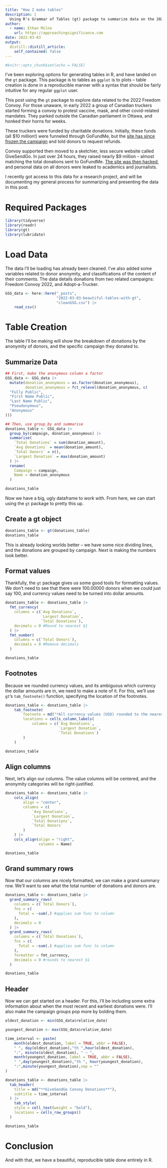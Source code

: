 ```yaml
---
title: "How I make tables"
description: |
  Using R's Grammar of Tables (gt) package to summarize data on the 2022 Freedom Convoy
author:
  - name: Ethan Milne
    url: https://approachingsignificance.com
date: 2022-03-03
output:
  distill::distill_article:
    self_contained: false
---
```



```r
#knitr::opts_chunk$set(echo = FALSE)
```

I've been exploring options for generating tables in R, and have landed on the `gt` package. This package is to tables as `ggplot` is to plots -- table creation is done in a reproducible manner with a syntax that should be fairly intuitive for any regular `ggplot` user.

This post using the `gt` package to explore data related to the 2022 Freedom Convoy. For those unaware, in early 2022 a group of Canadian truckers started forming a convoy to protest vaccine, mask, and other covid-related mandates. They parked outside the Canadian parliament in Ottawa, and honked their horns for weeks.

These truckers were funded by charitable donations. Initially, these funds (all $10 million!) were funneled through GoFundMe, but the [site has since frozen the campaign](https://www.theglobeandmail.com/canada/article-gofundme-scuttles-campaign-for-trucker-convoy-stops-release-of-10/) and told donors to request refunds.

Convoy supported then moved to a sketchier, less secure website called GiveSendGo. In just over 24 hours, they raised nearly $9 million -- almost matching the total donations sent to GoFundMe. [The site was then hacked](https://nationalpost.com/news/civil-servants-nasa-employees-and-an-american-billionaire-among-donors-leaked-in-givesendgo-hack), and personal data on all donors were leaked to academics and journalists.

I recently got access to this data for a research project, and will be documenting my general process for summarizing and presenting the data in this post.


# Required Packages
```r
library(tidyverse)
library(readr)
library(gt)
library(lubridate)
```

# Load Data
The data I'll be loading has already been cleaned. I've also added some variables related to donor anonymity, and classifications of the content of their comments. The data details donations from two related campaigns: Freedom Convoy 2022, and Adopt-a-Trucker.

```r
GSG_data <- here::here("_posts",
                       "2022-03-03-beautiful-tables-with-gt",
                       "cleanGSG.csv") |>
    read_csv()
```
# Table Creation
The table I'll be making will show the breakdown of donations by the anonymity of donors, and the specific campaign they donated to.

## Summarize Data
```r
## First, make the anonymous column a factor
GSG_data <- GSG_data |>
  mutate(donation_anonymous = as.factor(donation_anonymous),
         donation_anonymous = fct_relevel(donation_anonymous, c(
  "Fully Public",
  "First Name Public",
  "Last Name Public",
  "Pseudonymous",
  "Anonymous"
)))

## Then, use group_by and summarise
donations_table <- GSG_data |>
  group_by(campaign, donation_anonymous) |>
  summarise(
    `Total Donations` = sum(donation_amount),
    `Avg Donations` = mean(donation_amount),
    `Total Donors` = n(),
    `Largest Donation` = max(donation_amount)
  ) |>
  rename(
    Campaign = campaign,
    Name = donation_anonymous
  )

donations_table
```

Now we have a big, ugly dataframe to work with. From here, we can start using the `gt` package to pretty this up.

## Create a gt object
```r
donations_table <- gt(donations_table)
donations_table
```

This is already looking worlds better -- we have some nice dividing lines, and the donations are grouped by campaign. Next is making the numbers look better.

## Format values
Thankfully, the `gt` package gives us some good tools for formatting values. We don't need to see that there were 100.00000 donors when we could just say 100, and currency values need to be turned into dollar amounts.

```r
donations_table <- donations_table |>
  fmt_currency(
    columns = c(`Avg Donations`, 
                `Largest Donation`, 
                `Total Donations`),
    decimals = 0 #Round to nearest $1
  ) |>
  fmt_number(
    columns = c(`Total Donors`),
    decimals = 0 #Remove decimals
  )

donations_table
```

## Footnotes
Because we rounded currency values, and its ambiguous which currency the dollar amounts are in, we need to make a note of it. For this, we'll use `gt`'s `tab_footnote()` function, specifying the location of the footnotes.

```r
donations_table <- donations_table |>
    tab_footnote(
        footnote = md("*All currency values (USD) rounded to the nearest dollar*"),
        locations = cells_column_labels(
            columns = c(`Avg Donations`,
                        `Largest Donation`,
                        `Total Donations`)
        )
    ) 

donations_table
```

## Align columns
Next, let's align our columns. The value columns will be centered, and the anonymity categories will be right-justified.

```r
donations_table <- donations_table |>
    cols_align(
        align = "center",
        columns = c(
            `Avg Donations`,
            `Largest Donation`,
            `Total Donations`,
            `Total Donors`
        )
    ) |>
    cols_align(align = "right",
               columns = Name)

donations_table
```

## Grand summary rows
Now that our columns are nicely formatted, we can make a grand summary row. We'll want to see what the total number of donations and donors are.

```r
donations_table <- donations_table |>
  grand_summary_rows(
    columns = c(`Total Donors`),
    fns = c(
      Total = ~sum(.) #applies sum func to column
    ),
    decimals = 0
  ) |>
  grand_summary_rows(
    columns = c(`Total Donations`),
    fns = c(
      Total = ~sum(.) #applies sum func to column
    ),
    formatter = fmt_currency,
    decimals = 0 #rounds to nearest $1
  )

donations_table
```

## Header
Now we can get started on a header. For this, I'll be including some extra information about when the most recent and earliest donations were. I'll also make the campaign groups pop more by bolding them.

```r
oldest_donation <- min(GSG_data$relative_date)

youngest_donation <- max(GSG_data$relative_date)

time_interval <- paste(
    month(oldest_donation, label = TRUE, abbr = FALSE),
    " ", day(oldest_donation),"th ",hour(oldest_donation),
    ":", minute(oldest_donation), " — ",
    month(youngest_donation, label = TRUE, abbr = FALSE),
    " ",day(youngest_donation),"th ", hour(youngest_donation),
    ":",minute(youngest_donation),sep = ""
)

donations_table <- donations_table |>
  tab_header(
    title = md("**GiveSendGo Convoy Donations**"),
    subtitle = time_interval 
  ) |>
    tab_style(
    style = cell_text(weight = "bold"),
    locations = cells_row_groups()
  )

donations_table
```

# Conclusion
And with that, we have a beautiful, reproducible table done entirely in R. 
